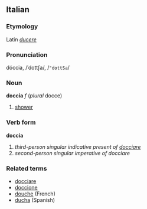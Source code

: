 ==Italian==
===Etymology===
Latin ''[[ducere]]''
===Pronunciation===
dóccia, /ˈdottʃa/, /<tt>"dottSa</tt>/
===Noun===
'''doccia''' ''f'' (''plural'' docce)

# [[shower]]

===Verb form===
'''doccia'''

# ''third-person singular indicative present of [[docciare]]''
# ''second-person singular imperative of docciare''

===Related terms===
*[[docciare]]
*[[doccione]]
*[[douche]] (French)
*[[ducha]] (Spanish)